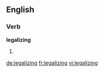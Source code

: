 ==English==
===Verb===
'''legalizing'''
# {{present participle of|[[legalize]]}}

[[de:legalizing]]
[[fr:legalizing]]
[[vi:legalizing]]
